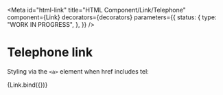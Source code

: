 <!-- @license CC0-1.0 -->


<Meta
  id="html-link"
  title="HTML Component/Link/Telephone"
  component={Link}
  decorators={decorators}
  parameters={{
    status: {
      type: "WORK IN PROGRESS",
    },
  }}
/>

# Telephone link

Styling via the `<a>` element when href includes tel:

<Canvas>
  <Story
    name="Telephone"
    args={{
      href: "tel:+31555385385",
      textContent: "+31 555 385 385",
    }}
  >
    {Link.bind({})}
  </Story>
</Canvas>
